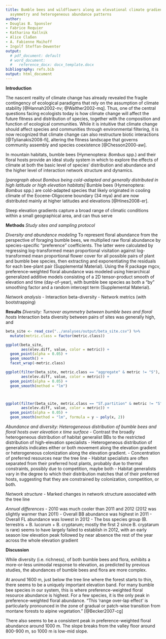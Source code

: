 ```yaml
---
title: Bumble bees and wildflowers along an elevational climate gradient exhibit niche
  asymmetry and heterogeneous abundance patterns
author:
- Douglas B. Sponsler
- Fabrice Requier
- Katharina Kallnik
- Alice Claßen
- A. Fabienne Maihoff
- Ingolf Steffan-Dewenter 
output:
  # pdf_document: default
  # word_document:
  #   reference_docx: docx_template.docx
bibliography: refs.bib
output: html_document
---
```


**Introduction**

The nascent reality of climate change has already revealed the fragile contingency of ecological paradigms that rely on the assumption of climate stability [@Hannah2002-nv; @Walther2002-mq]. Thus, one of the central questions facing ecologists today is how climate change will affect the future fitness and distribution of species, together with the composition and function of ecological communities. While it is intuitive that climate change should affect species and communities through environmental filtering, it is now recognized that climate change can also restructure biotic interactions [@Tylianakis2008-fi], altering the fitness landscape that governs community assembly and species coexistence [@Chesson2000-aw].

In mountain habitats, bumble bees (Hymenoptera: *Bombus* spp.) and their floral hosts provide an ideal study system in which to explore the effects of climate at both the basic level of species' distribution and abundance and the higher level of interaction network structure and dynamics.   

*[paragraph about Bombus being cold-adapted and generally distributed in high latitude or high elevation habitats]*
Bumble bees (Hymenoptera: *Bombus* spp.) are cold-adapted species that likely originated in cooling climate of the Eocene-Oligocene boundary (34 mya) and are  now distributed mainly at higher latitudes and elevations [@Hines2008-er].

Steep elevation gradients capture a broad range of climatic conditions within a small geographical area, and can thus serve 

**Methods**
*Study sites and sampling protocol*

*Diversity and abundance modeling*
To represent floral abundance from the perspective of foraging bumble bees, we multiplied raw floral abundance by species-specific "preference" coefficients. The latter were calculated by regressing log-transformed mean proportional visitation against log-transformed mean proportional flower cover for all possible pairs of plant and bumble bee species, then extracting and exponentiating the residuals for each bee-plant pair (Supplemental Material). Using the R package mgcv, preference-weighted floral abundance was modeled using hierarchical generalized additive models consisting of a 2D tensor-product smooth of elevation and time (day-of-year), with bumble bee species as both a "by" smoothing factor and a random intercept term (Supplemental Material). 

*Network analysis*
- Interaction beta-diversity
- Network metrics (with bootstrapping)

**Results**
*Diversity: Turnover asymmetry between bumble bees and floral hosts*
Interaction beta diversity between pairs of sites was generally high, and  

```r
beta_site <- read_csv("../analyses/output/beta_site.csv") %>%
  mutate(metric.class = factor(metric.class))

ggplot(beta_site, 
       aes(elev.diff, value, color = metric)) +
  geom_point(alpha = 0.05) +
  geom_smooth() +
  facet_wrap(~metric.class)

ggplot(filter(beta_site, metric.class == "aggregate" & metric != "S"), 
       aes(elev.diff, value, color = metric)) +
  geom_point(alpha = 0.05) +
  geom_smooth(method = "lm")



ggplot(filter(beta_site, metric.class == "ST.partition" & metric != "S"), 
       aes(elev.diff, value, color = metric)) +
  geom_point(alpha = 0.05) +
  geom_smooth(method = "lm", formula = y ~ poly(x, 2))
```

*Abundance and diversity: Heterogeneous distribution of bumble bees and floral hosts over elevation x time surface*
- Contrast the broadly heterogeneous distribution of habitat generalist BBs to the restricted distribution of high-elevation specialists
- Heterogeneous distribution of generalists indicates either or both movement along the elevation gradient or heterogeneous colonization along the elevation gradient.
- Concentration of preferred resources near the tree line
- Habitat specialists are often separated from their preferred host plants, probably due to thermal constraints, possibly due to competition, maybe both
- Habitat generalists vary in the degree to which their distribution matches that of their preferred hosts, suggesting that they are constrained by colonization, competition, or both. 

*Network structure*
- Marked changes in network structure associated with the tree line

*Annual differences*
- 2010 was much cooler than 2011 and 2012 (2012 was slightly warmer than 2011)
- Overall BB abundance was highest in 2011
- Overall FL abundance was lowest in 2012
- The bss species group (B. terrestris + B. lucorum + B. cryptarum; mostly the first 2 since B. cryptarum is rare) seems to have largely failed to establish in 2012, with an early season low elevation peak followed by near absence the rest of the year across the whole elevation gradient


**Discussion**

While diversity (i.e. richness), of both bumble bees and flora, exhibits a more-or-less unimodal response to elevation, as predicted by previous studies, the abundances of bumble bees and flora are more complex. 

At around 1600 m, just below the tree line where the forest starts to thin, there seems to be a uniquely important elevation band. For many bumble bee species in our system, this is where preference-weighted floral resource abundance is highest. For a few species, it is the only peak in preference-weighted floral abundance. "This 'range over-lap effect' is particularly pronounced in the zone of gradual or patch-wise transition from montane forests to alpine vegetation." [@Becker2007-cg]

There also seems to be a consistent peak in preference-weighted floral abundance around 1000 m. The slope breaks from the valley floor around 800-900 m, so 1000 m is low-mid slope.  



